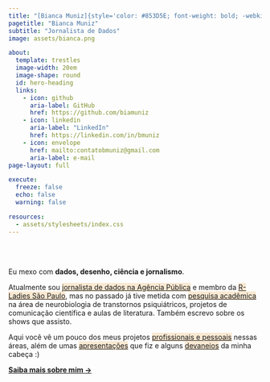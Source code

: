 ```yaml
---
title: "[Bianca Muniz]{style='color: #853D5E; font-weight: bold; -webkit-text-stroke: 0.1px black;'}"
pagetitle: "Bianca Muniz"
subtitle: "Jornalista de Dados"
image: assets/bianca.png

about:
  template: trestles
  image-width: 20em
  image-shape: round
  id: hero-heading
  links:
    - icon: github
      aria-label: GitHub
      href: https://github.com/biamuniz
    - icon: linkedin
      aria-label: "LinkedIn"
      href: https://linkedin.com/in/bmuniz
    - icon: envelope
      href: mailto:contatobmuniz@gmail.com
      aria-label: e-mail
page-layout: full

execute: 
  freeze: false
  echo: false
  warning: false

resources:
  - assets/stylesheets/index.css
---
```


<br><br>

::: {#hero-heading}
Eu mexo com **dados, desenho, ciência e jornalismo**. <br>

Atualmente sou [jornalista de dados na Agência Pública](apublica.org){style="background-color:#FAE9D2;"} e membro da [R-Ladies São Paulo](https://rladies-sp.org/){style="background-color: #FAE9D2;"}, mas no passado já tive metida com [pesquisa acadêmica](http://lattes.cnpq.br/1196190520296373){style="background-color:#FAE9D2;"} na área de neurobiologia de transtornos psiquiátricos, projetos de comunicação científica e aulas de literatura. Também escrevo sobre os shows que assisto.<br>

Aqui você vê um pouco dos meus projetos [profissionais e pessoais](/portfolio/){style="background-color:#FAE9D2"} nessas áreas, além de umas [apresentações](/talks/){style="background-color: #FAE9D2"} que fiz e alguns [devaneios](/blog/){style="background-color: #FAE9D2;"} da minha cabeça :)

[**Saiba mais sobre mim →**](sobre.qmd)
:::
